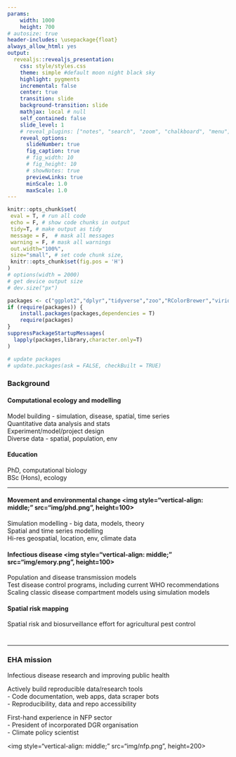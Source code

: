 ```yaml
---
params:
    width: 1000 
    height: 700
# autosize: true
header-includes: \usepackage{float}
always_allow_html: yes
output:
  revealjs::revealjs_presentation:
    css: style/styles.css
    theme: simple #default moon night black sky
    highlight: pygments
    incremental: false
    center: true
    transition: slide
    background-transition: slide
    mathjax: local # null
    self_contained: false
    slide_level: 1
    # reveal_plugins: ["notes", "search", "zoom", "chalkboard", "menu"] # ALT + mouseclick to zoom
    reveal_options:
      slideNumber: true
      fig_caption: true
      # fig_width: 10
      # fig_height: 10
      # showNotes: true
      previewLinks: true
      minScale: 1.0
      maxScale: 1.0
---
```


```r
knitr::opts_chunk$set(
 eval = T, # run all code
 echo = F, # show code chunks in output 
 tidy=T, # make output as tidy
 message = F,  # mask all messages
 warning = F, # mask all warnings 
 out.width="100%",
 size="small", # set code chunk size, 
 knitr::opts_chunk$set(fig.pos = 'H')
)
# options(width = 2000)
# get device output size
# dev.size("px")
```

<!-- install packages -->
```r
packages <- c("ggplot2","dplyr","tidyverse","zoo","RColorBrewer","viridis","plyr","leaflet","plotly","widgetframe","geosphere","lubridate","ggthemes","gridExtra","crosstalk")  
if (require(packages)) {
    install.packages(packages,dependencies = T)
    require(packages)
}
suppressPackageStartupMessages(
  lapply(packages,library,character.only=T) 
)

# update packages 
# update.packages(ask = FALSE, checkBuilt = TRUE)

```

<!-- ____________________________________________________________________________ -->
<!-- start body -->

<!-- ________________________________________________________ slide break -->

### Background  
#### Computational ecology and modelling      

Model building - simulation, disease, spatial, time series    
Quantitative data analysis and stats         
Experiment/model/project design                
Diverse data - spatial, population, env    

#### Education  
PhD, computational biology      
BSc (Hons), ecology      

<!-- ________________________________________________________ slide break -->

---    

#### Movement and environmental change <img style="vertical-align: middle;" src="img/phd.png", height=100>        
Simulation modelling - big data, models, theory  
Spatial and time series modelling   
Hi-res geospatial, location, env, climate data 

#### Infectious disease <img style="vertical-align: middle;" src="img/emory.png", height=100>       
Population and disease transmission models     
Test disease control programs, including current WHO recommendations  
Scaling classic disease compartment models using simulation models  

#### Spatial risk mapping 
Spatial risk and biosurveillance effort for agricultural pest control      

<!-- ________________________________________________________ slide break -->  

# {data-background="img/pubs.png" data-background-size="95% 95%" data-background-repeat="no-repeat"} 

<!-- ________________________________________________________ slide break -->

---  

### EHA mission        

Infectious disease research and improving public health             

Actively build reproducible data/research tools  
- Code documentation, web apps, data scraper bots    
- Reproducibility, data and repo accessibility        

First-hand experience in NFP sector   
- President of incorporated DGR organisation            
- Climate policy scientist       

<img style="vertical-align: middle;" src="img/nfp.png", height=200>   
  

<!-- ________________________________________________________ slide break -->

# {data-background-iframe="https://darwinanddavis.shinyapps.io/airbnb/"}
  
<!-- end body -->  
<!-- ____________________________________________________________________________ -->
